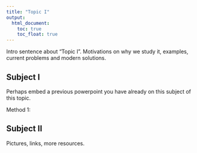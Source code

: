 ```yaml
---
title: "Topic I"
output:
  html_document: 
    toc: true
    toc_float: true
---
```


Intro sentence about "Topic I". Motivations on why we study it, examples, current problems and modern solutions. 

## Subject I

Perhaps embed a previous powerpoint you have already on this subject of this topic. 

Method 1:
<script async class="speakerdeck-embed" data-id="12bd7436b1004028af449e20fa7b4444" data-ratio="1.77777777777778" src="//speakerdeck.com/assets/embed.js"></script>

## Subject II 
Pictures, links, more resources. 